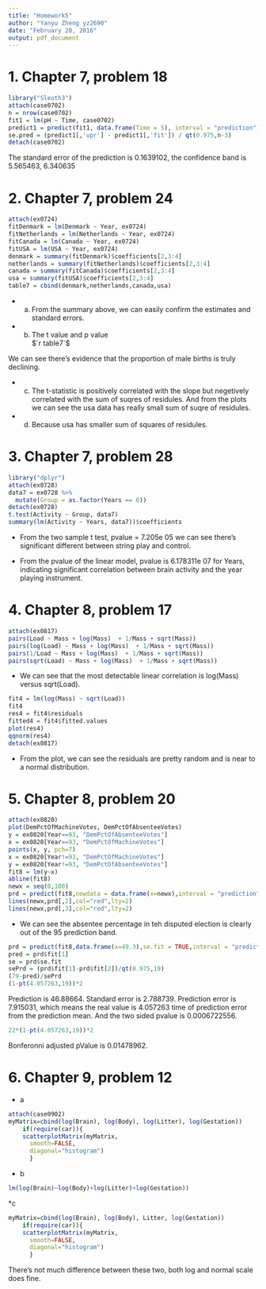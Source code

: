 ```yaml
---
title: "Homework5"
author: "Yanyu Zheng yz2690"
date: "February 28, 2016"
output: pdf_document
---
```


# 1. Chapter 7, problem 18 
```r
library("Sleuth3")
attach(case0702)
n = nrow(case0702)
fit1 = lm(pH ~ Time, case0702)
predict1 = predict(fit1, data.frame(Time = 5), interval = "prediction")
se.pred = (predict1[,'upr'] - predict1[,'fit']) / qt(0.975,n-3)
detach(case0702)
```
The standard error of the prediction is 0.1639102, the confidence band is 5.565463, 6.340635

# 2. Chapter 7, problem 24 
```r
attach(ex0724)
fitDenmark = lm(Denmark ~ Year, ex0724)
fitNetherlands = lm(Netherlands ~ Year, ex0724)
fitCanada = lm(Canada ~ Year, ex0724)
fitUSA = lm(USA ~ Year, ex0724)
denmark = summary(fitDenmark)$coefficients[2,3:4]
netherlands = summary(fitNetherlands)$coefficients[2,3:4]
canada = summary(fitCanada)$coefficients[2,3:4]
usa = summary(fitUSA)$coefficients[2,3:4]
table7 = cbind(denmark,netherlands,canada,usa)
```

* (a) From the summary above, we can easily confirm the estimates and standard errors. 

* (b) The t value and p value                    
$`r table7`$

We can see there's evidence that the proportion of male births is truly declining.

* (c) The t-statistic is positively correlated with the slope but negetively correlated with the sum of suqres of residules. And from the plots we can see the usa data has really small sum of suqre of residules.                

* (d) Because usa has smaller sum of squares of residules.

# 3. Chapter 7, problem 28 
```r
library("dplyr")
attach(ex0728)
data7 = ex0728 %>%
  mutate(Group = as.factor(Years == 0))
detach(ex0728)
t.test(Activity ~ Group, data7)
summary(lm(Activity ~ Years, data7))$coefficients
```

* From the two sample t test, pvalue = 7.205e 05 we can see there's significant different between string play and control. 

* From the pvalue of the linear model, pvalue is 6.178311e 07 for Years, indicating significant correlation between brain activity and the year playing instrument.

# 4. Chapter 8, problem 17
```r
attach(ex0817)
pairs(Load ~ Mass + log(Mass)  + 1/Mass + sqrt(Mass))
pairs(log(Load) ~ Mass + log(Mass)  + 1/Mass + sqrt(Mass))
pairs(1/Load ~ Mass + log(Mass)  + 1/Mass + sqrt(Mass))
pairs(sqrt(Load) ~ Mass + log(Mass)  + 1/Mass + sqrt(Mass))
```

* We can see that the most detectable linear correlation is log(Mass) versus sqrt(Load).

```r
fit4 = lm(log(Mass) ~ sqrt(Load))
fit4
res4 = fit4$residuals
fitted4 = fit4$fitted.values
plot(res4)
qqnorm(res4)
detach(ex0817)
```

* From the plot, we can see the residuals are pretty random and is near to a normal distribution.

# 5. Chapter 8, problem 20 
```r
attach(ex0820)
plot(DemPctOfMachineVotes, DemPctOfAbsenteeVotes)
y = ex0820[Year==93, "DemPctOfAbsenteeVotes"]
x = ex0820[Year==93, "DemPctOfMachineVotes"]
points(x, y, pch=7)
x = ex0820[Year!=93, "DemPctOfMachineVotes"]
y = ex0820[Year!=93, "DemPctOfAbsenteeVotes"]
fit8 = lm(y~x)
abline(fit8)
newx = seq(0,100)
prd = predict(fit8,newdata = data.frame(x=newx),interval = "prediction",type = "response")
lines(newx,prd[,2],col="red",lty=2)
lines(newx,prd[,3],col="red",lty=2)
```

* We can see the absentee percentage in teh disputed election is clearly out of the 95 prediction band.

```r
prd = predict(fit8,data.frame(x=49.3),se.fit = TRUE,interval = "prediction")
pred = prd$fit[1]
se = prd$se.fit
sePrd = (prd$fit[1]-prd$fit[2])/qt(0.975,19)
(79-pred)/sePrd
(1-pt(4.057263,19))*2
```
Prediction is 46.88664. Standard error is 2.788739. Prediction error is 7.915031, which means the real value is 4.057263 time of prediction error from the prediction mean. And the two sided pvalue is 0.0006722556.

```r
22*(1-pt(4.057263,19))*2
```
Bonferonni adjusted pValue is 0.01478962.

# 6. Chapter 9, problem 12

* a

```r
attach(case0902)
myMatrix=cbind(log(Brain), log(Body), log(Litter), log(Gestation))
    if(require(car)){   
    scatterplotMatrix(myMatrix,   
      smooth=FALSE,    
      diagonal="histogram") 
      }
```

* b

```r
lm(log(Brain)~log(Body)+log(Litter)+log(Gestation))
```

*c

```r
myMatrix=cbind(log(Brain), log(Body), Litter, log(Gestation))
    if(require(car)){   
    scatterplotMatrix(myMatrix,   
      smooth=FALSE,    
      diagonal="histogram") 
      }
```

There's not much difference between these two, both log and normal scale does fine.
